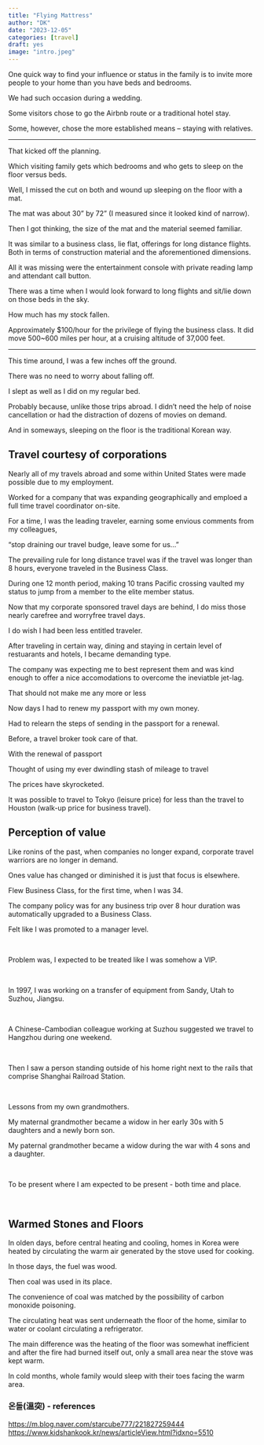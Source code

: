 ```yaml
---
title: "Flying Mattress"
author: "DK"
date: "2023-12-05"
categories: [travel]
draft: yes
image: "intro.jpeg"
---
```


One quick way to find your influence or status in the family is to invite more people to your home than you have beds and bedrooms.

We had such occasion during a wedding.

Some visitors chose to go the Airbnb route or a traditional hotel stay.

Some, however, chose the more established means -- staying with relatives.

------------------------------------------------------------------------

That kicked off the planning.

Which visiting family gets which bedrooms and who gets to sleep on the floor versus beds.

Well, I missed the cut on both and wound up sleeping on the floor with a mat.

The mat was about 30" by 72" (I measured since it looked kind of narrow).

Then I got thinking, the size of the mat and the material seemed familiar.

It was similar to a business class, lie flat, offerings for long distance flights. Both in terms of construction material and the aforementioned dimensions.

All it was missing were the entertainment console with private reading lamp and attendant call button.

There was a time when I would look forward to long flights and sit/lie down on those beds in the sky.

How much has my stock fallen.

Approximately \$100/hour for the privilege of flying the business class. It did move 500\~600 miles per hour, at a cruising altitude of 37,000 feet.

------------------------------------------------------------------------

This time around, I was a few inches off the ground. 

There was no need to worry about falling off. 

I slept as well as I did on my regular bed.

Probably because, unlike those trips abroad. I didn't need the help of noise cancellation or had the distraction of dozens of movies on demand.

And in someways, sleeping on the floor is the traditional Korean way.

## Travel courtesy of corporations

Nearly all of my travels abroad and some within United States were made possible due to my employment.

Worked for a company that was expanding geographically and emploed a full time travel coordinator on-site.

For a time, I was the leading traveler, earning some envious comments from my colleagues,

"stop draining our travel budge, leave some for us..."

The prevailing rule for long distance travel was if the travel was longer than 8 hours, everyone traveled in the Business Class.

During one 12 month period, making 10 trans Pacific crossing vaulted my status to jump from a member to the elite member status.

Now that my corporate sponsored travel days are behind, I do miss those nearly carefree and worryfree travel days.

I do wish I had been less entitled traveler.

After traveling in certain way, dining and staying in certain level of restuarants and hotels, I became demanding type.

The company was expecting me to best represent them and was kind enough to offer a nice accomodations to overcome the ineviatble jet-lag.

That should not make me any more or less

Now days I had to renew my passport with my own money.

Had to relearn the steps of sending in the passport for a renewal.

Before, a travel broker took care of that.

With the renewal of passport

Thought of using my ever dwindling stash of mileage to travel

The prices have skyrocketed.

It was possible to travel to Tokyo (leisure price) for less than the travel to Houston (walk-up price for business travel).

## Perception of value

Like ronins of the past, when companies no longer expand, corporate travel warriors are no longer in demand.

Ones value has changed or diminished it is just that focus is elsewhere.

Flew Business Class, for the first time, when I was 34.

The company policy was for any business trip over 8 hour duration was automatically upgraded to a Business Class.

Felt like I was promoted to a manager level.

\

Problem was, I expected to be treated like I was somehow a VIP.

\

In 1997, I was working on a transfer of equipment from Sandy, Utah to Suzhou, Jiangsu.

\

A Chinese-Cambodian colleague working at Suzhou suggested we travel to Hangzhou during one weekend.

\

Then I saw a person standing outside of his home right next to the rails that comprise Shanghai Railroad Station.

\

Lessons from my own grandmothers.

My maternal grandmother became a widow in her early 30s with 5 daughters and a newly born son.

My paternal grandmother became a widow during the war with 4 sons and a daughter.

\

To be present where I am expected to be present - both time and place.

\

## Warmed Stones and Floors

In olden days, before central heating and cooling, homes in Korea were heated by circulating the warm air generated by the stove used for cooking.

In those days, the fuel was wood.

Then coal was used in its place.

The convenience of coal was matched by the possibility of carbon monoxide poisoning.

The circulating heat was sent underneath the floor of the home, similar to water or coolant circulating a refrigerator.

The main difference was the heating of the floor was somewhat inefficient and after the fire had burned itself out, only a small area near the stove was kept warm.

In cold months, whole family would sleep with their toes facing the warm area.

### 온돌(溫突) - references

<https://m.blog.naver.com/starcube777/221827259444> <https://www.kidshankook.kr/news/articleView.html?idxno=5510>
